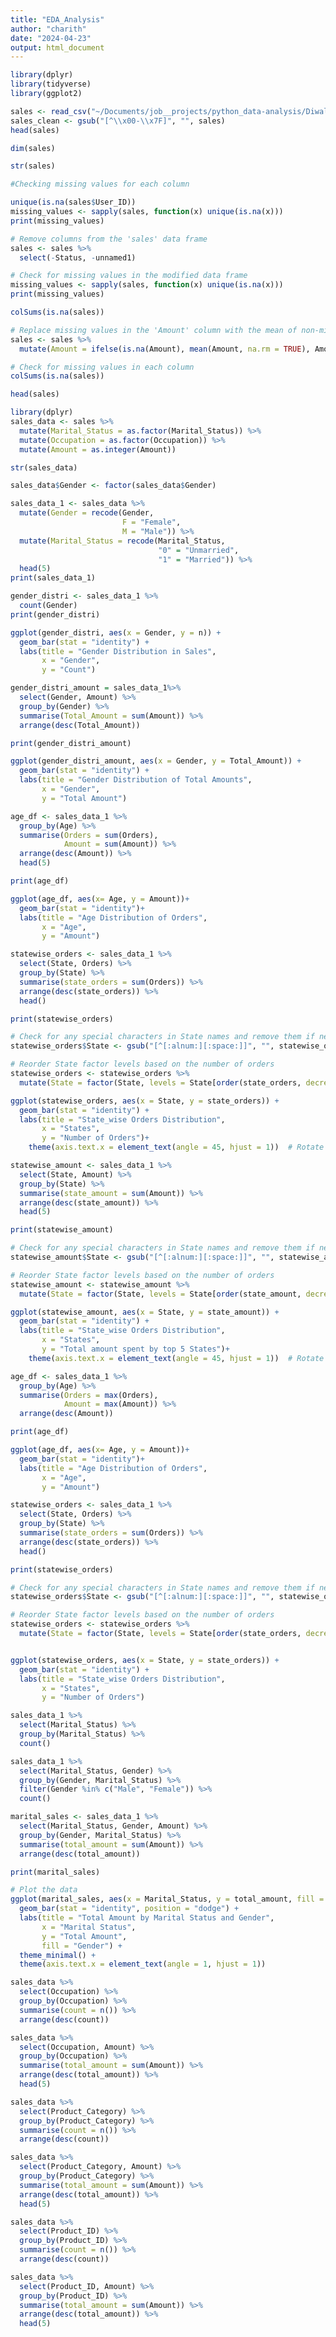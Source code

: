 ```yaml
---
title: "EDA_Analysis"
author: "charith"
date: "2024-04-23"
output: html_document
---
```

```r
library(dplyr)
library(tidyverse)
library(ggplot2)
```

```r
sales <- read_csv("~/Documents/job__projects/python_data-analysis/Diwali Sales Data.csv")
sales_clean <- gsub("[^\\x00-\\x7F]", "", sales)
head(sales)
```
```r
dim(sales)
```

```r
str(sales)
```
```r
#Checking missing values for each column

unique(is.na(sales$User_ID))
missing_values <- sapply(sales, function(x) unique(is.na(x)))
print(missing_values)
```

```r
# Remove columns from the 'sales' data frame
sales <- sales %>%
  select(-Status, -unnamed1)

# Check for missing values in the modified data frame
missing_values <- sapply(sales, function(x) unique(is.na(x)))
print(missing_values)

```

```r
colSums(is.na(sales))

# Replace missing values in the 'Amount' column with the mean of non-missing values
sales <- sales %>%
  mutate(Amount = ifelse(is.na(Amount), mean(Amount, na.rm = TRUE), Amount))

# Check for missing values in each column
colSums(is.na(sales))
```

```r
head(sales)
```

```r
library(dplyr)
sales_data <- sales %>% 
  mutate(Marital_Status = as.factor(Marital_Status)) %>% 
  mutate(Occupation = as.factor(Occupation)) %>% 
  mutate(Amount = as.integer(Amount))
```


```r
str(sales_data)
```

```r
sales_data$Gender <- factor(sales_data$Gender)
```

```r
sales_data_1 <- sales_data %>% 
  mutate(Gender = recode(Gender, 
                         F = "Female",
                         M = "Male")) %>% 
  mutate(Marital_Status = recode(Marital_Status,
                                 "0" = "Unmarried",
                                 "1" = "Married")) %>% 
  head(5)
print(sales_data_1)
```


```r
gender_distri <- sales_data_1 %>% 
  count(Gender) 
print(gender_distri)

```

```r
ggplot(gender_distri, aes(x = Gender, y = n)) +
  geom_bar(stat = "identity") +
  labs(title = "Gender Distribution in Sales",
       x = "Gender",
       y = "Count")

```

```r
gender_distri_amount = sales_data_1%>% 
  select(Gender, Amount) %>% 
  group_by(Gender) %>% 
  summarise(Total_Amount = sum(Amount)) %>%
  arrange(desc(Total_Amount))

print(gender_distri_amount)
```


```r
ggplot(gender_distri_amount, aes(x = Gender, y = Total_Amount)) +
  geom_bar(stat = "identity") +
  labs(title = "Gender Distribution of Total Amounts",
       x = "Gender",
       y = "Total Amount")
```

```r
age_df <- sales_data_1 %>%
  group_by(Age) %>%
  summarise(Orders = sum(Orders),
            Amount = sum(Amount)) %>%
  arrange(desc(Amount)) %>% 
  head(5)

print(age_df)
```


```r
ggplot(age_df, aes(x= Age, y = Amount))+
  geom_bar(stat = "identity")+
  labs(title = "Age Distribution of Orders",
       x = "Age",
       y = "Amount")
```

```r
statewise_orders <- sales_data_1 %>% 
  select(State, Orders) %>% 
  group_by(State) %>% 
  summarise(state_orders = sum(Orders)) %>% 
  arrange(desc(state_orders)) %>% 
  head()

print(statewise_orders)
```

```r
# Check for any special characters in State names and remove them if necessary
statewise_orders$State <- gsub("[^[:alnum:][:space:]]", "", statewise_orders$State)

# Reorder State factor levels based on the number of orders
statewise_orders <- statewise_orders %>%
  mutate(State = factor(State, levels = State[order(state_orders, decreasing = TRUE)]))

ggplot(statewise_orders, aes(x = State, y = state_orders)) +
  geom_bar(stat = "identity") +
  labs(title = "State_wise Orders Distribution",
       x = "States",
       y = "Number of Orders")+
    theme(axis.text.x = element_text(angle = 45, hjust = 1))  # Rotate x-axis labels if needed

```


```r
statewise_amount <- sales_data_1 %>% 
  select(State, Amount) %>% 
  group_by(State) %>% 
  summarise(state_amount = sum(Amount)) %>% 
  arrange(desc(state_amount)) %>% 
  head(5)

print(statewise_amount)
```

```r
# Check for any special characters in State names and remove them if necessary
statewise_amount$State <- gsub("[^[:alnum:][:space:]]", "", statewise_amount$State)

# Reorder State factor levels based on the number of orders
statewise_amount <- statewise_amount %>%
  mutate(State = factor(State, levels = State[order(state_amount, decreasing = TRUE)]))

ggplot(statewise_amount, aes(x = State, y = state_amount)) +
  geom_bar(stat = "identity") +
  labs(title = "State_wise Orders Distribution",
       x = "States",
       y = "Total amount spent by top 5 States")+
    theme(axis.text.x = element_text(angle = 45, hjust = 1))  # Rotate x-axis labels if needed

```

```r
age_df <- sales_data_1 %>%
  group_by(Age) %>%
  summarise(Orders = max(Orders),
            Amount = max(Amount)) %>%
  arrange(desc(Amount))

print(age_df)
```

```r
ggplot(age_df, aes(x= Age, y = Amount))+
  geom_bar(stat = "identity")+
  labs(title = "Age Distribution of Orders",
       x = "Age",
       y = "Amount")
```

```r
statewise_orders <- sales_data_1 %>% 
  select(State, Orders) %>% 
  group_by(State) %>% 
  summarise(state_orders = sum(Orders)) %>% 
  arrange(desc(state_orders)) %>% 
  head()

print(statewise_orders)
```

```r
# Check for any special characters in State names and remove them if necessary
statewise_orders$State <- gsub("[^[:alnum:][:space:]]", "", statewise_orders$State)

# Reorder State factor levels based on the number of orders
statewise_orders <- statewise_orders %>%
  mutate(State = factor(State, levels = State[order(state_orders, decreasing = TRUE)]))


ggplot(statewise_orders, aes(x = State, y = state_orders)) +
  geom_bar(stat = "identity") +
  labs(title = "State_wise Orders Distribution",
       x = "States",
       y = "Number of Orders")
```

```r
sales_data_1 %>% 
  select(Marital_Status) %>% 
  group_by(Marital_Status) %>% 
  count()
```
```r
sales_data_1 %>%
  select(Marital_Status, Gender) %>% 
  group_by(Gender, Marital_Status) %>%
  filter(Gender %in% c("Male", "Female")) %>% 
  count()
```

```r
marital_sales <- sales_data_1 %>%
  select(Marital_Status, Gender, Amount) %>% 
  group_by(Gender, Marital_Status) %>%
  summarise(total_amount = sum(Amount)) %>%
  arrange(desc(total_amount))

print(marital_sales)
```

```r
# Plot the data
ggplot(marital_sales, aes(x = Marital_Status, y = total_amount, fill = Gender)) +
  geom_bar(stat = "identity", position = "dodge") +
  labs(title = "Total Amount by Marital Status and Gender",
       x = "Marital Status",
       y = "Total Amount",
       fill = "Gender") +
  theme_minimal() +
  theme(axis.text.x = element_text(angle = 1, hjust = 1))
```

```r
sales_data %>%
  select(Occupation) %>%
  group_by(Occupation) %>%
  summarise(count = n()) %>%
  arrange(desc(count))
```


```r
sales_data %>% 
  select(Occupation, Amount) %>% 
  group_by(Occupation) %>% 
  summarise(total_amount = sum(Amount)) %>% 
  arrange(desc(total_amount)) %>% 
  head(5)
```


```r
sales_data %>% 
  select(Product_Category) %>% 
  group_by(Product_Category) %>% 
  summarise(count = n()) %>% 
  arrange(desc(count))
```

```r
sales_data %>% 
  select(Product_Category, Amount) %>% 
  group_by(Product_Category) %>% 
  summarise(total_amount = sum(Amount)) %>% 
  arrange(desc(total_amount)) %>% 
  head(5)
```

```r
sales_data %>% 
  select(Product_ID) %>% 
  group_by(Product_ID) %>% 
  summarise(count = n()) %>% 
  arrange(desc(count))
```

```r
sales_data %>% 
  select(Product_ID, Amount) %>% 
  group_by(Product_ID) %>% 
  summarise(total_amount = sum(Amount)) %>% 
  arrange(desc(total_amount)) %>% 
  head(5)
```